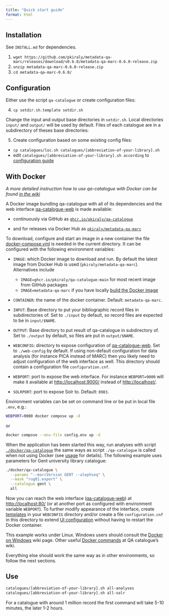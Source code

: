 ```yaml
---
title: "Quick start guide"
format: html
---
```


## Installation

See `INSTALL.md` for dependencies.

1. `wget https://github.com/pkiraly/metadata-qa-marc/releases/download/v0.6.0/metadata-qa-marc-0.6.0-release.zip`
2. `unzip metadata-qa-marc-0.6.0-release.zip`
3. `cd metadata-qa-marc-0.6.0/`

## Configuration

Either use the script `qa-catalogue` or create configuration files:

4. `cp setdir.sh.template setdir.sh`

Change the input and output base directories in `setdir.sh`. Local directories `input/` and `output/` will be used by
default. Files of each catalogue are in a subdirectory of theses base directories:

5. Create configuration based on some existing config files:
 * `cp catalogues/loc.sh catalogues/[abbreviation-of-your-library].sh`
 * edit `catalogues/[abbreviation-of-your-library].sh according` to [configuration guide](#configuration-1)

## With Docker

*A more detailed instruction how to use qa-catalogue with Docker can be found [in the wiki](https://github.com/pkiraly/qa-catalogue/wiki/Docker)* 

A Docker image bundling qa-catalogue with all of its dependencies and the web
interface [qa-catalogue-web] is made available:

- continuously via GitHub as [`ghcr.io/pkiraly/qa-catalogue`](https://github.com/pkiraly/qa-catalogue/pkgs/container/qa-catalogue)

- and for releases via Docker Hub as [`pkiraly/metadata-qa-marc`](https://hub.docker.com/r/pkiraly/metadata-qa-marc)

To download, configure and start an image in a new container the file
[docker-compose.yml](docker-compose.yml) is needed in the current directory. It
can be configured with the following environment variables:

- `IMAGE`: which Docker image to download and run. By default the latest
   image from Docker Hub is used (`pkiraly/metadata-qa-marc`). Alternatives include

   - `IMAGE=ghcr.io/pkiraly/qa-catalogue:main` for most recent image from GitHub packages
   - `IMAGE=metadata-qa-marc` if you have locally [build the Docker image](#appendix-vi-build-docker-image)

- `CONTAINER`: the name of the docker container. Default: `metadata-qa-marc`.

- `INPUT`: Base directory to put your bibliographic record files in subdirectories of.
   Set to `./input` by default, so record files are expected to be in `input/$NAME`.

- `OUTPUT`: Base directory to put result of qa-catalogue in subdirectory of.
   Set to `./output` by default, so files are put in `output/$NAME`.

- `WEBCONFIG`: directory to expose configuration of [qa-catalogue-web]. Set to
  `./web-config` by default. If using non-default configuration for data analysis
  (for instance PICA instead of MARC) then you likely need to adjust configuration
  of the web interface as well. This directory should contain a configuration file
  `configuration.cnf`.

- `WEBPORT`: port to expose the web interface. For instance `WEBPORT=9000` will
   make it available at <http://localhost:9000/> instead of <http://localhost/>.

- `SOLRPORT`: port to expose Solr to. Default: `8983`.

Environment variables can be set on command line or be put in local file `.env`, e.g.: 

```bash
WEBPORT=9000 docker compose up -d
```

or

```bash
docker compose --env-file config.env up -d
```

When the application has been started this way, run analyses with script
[`./docker/qa-catalogue`](docker/qa-catalogue) the same ways as script
`./qa-catalogue` is called when not using Docker (see [usage](#usage) for
details). The following example uses parameters for Gent university library
catalogue:

```bash
./docker/qa-catalogue \
  --params "--marcVersion GENT --alephseq" \
  --mask "rug01.export" \
  --catalogue gent \
  all
```

[qa-catalogue-web]: https://github.com/pkiraly/qa-catalogue-web

Now you can reach the web interface ([qa-catalogue-web]) at
<http://localhost:80/> (or at another port as configured with
environment variable `WEBPORT`). To further modify appearance of the interface,
create [templates](https://github.com/pkiraly/qa-catalogue-web/?tab=readme-ov-file#customization)
in your `WEBCONFIG` directory and/or create a file `configuration.cnf` in
this directory to extend [UI configuration](https://github.com/pkiraly/qa-catalogue-web/?tab=readme-ov-file#configuration) without having to restart the Docker container. 

This example works under Linux. Windows users should consult the 
[Docker on Windows](https://github.com/pkiraly/qa-catalogue/wiki/Docker-on-Windows) wiki page.
Other useful [Docker commands](https://github.com/pkiraly/qa-catalogue/wiki/Docker-commands)
at QA catalogue's wiki.

Everything else should work the same way as in other environments, so follow the next sections.

## Use

```bash
catalogues/[abbreviation-of-your-library].sh all-analyses
catalogues/[abbreviation-of-your-library].sh all-solr
```

For a catalogue with around 1 million record the first command will take 5-10
minutes, the later 1-2 hours.
